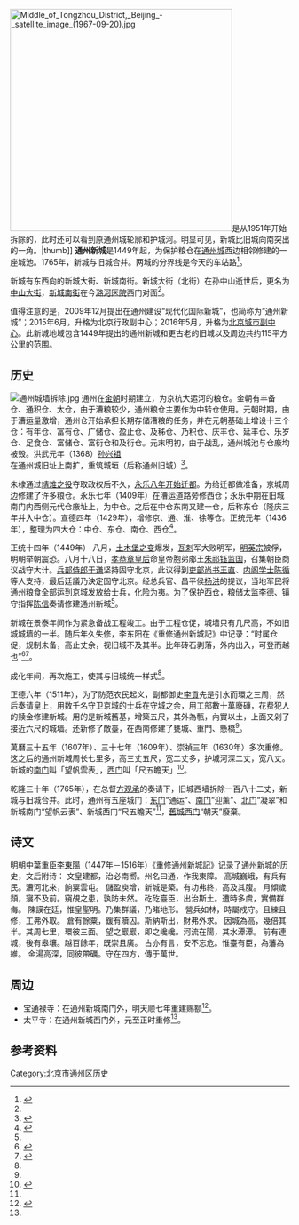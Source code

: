 {{coord|39.903620|N|116.646333|E|type:city|display=title}}
{{About|1449年提出的通州新城|2009年提出的通州新城（包含前一地域）|北京城市副中心}}
[[File:Middle_of_Tongzhou_District,_Beijing_-_satellite_image_(1967-09-20).jpg|400px]]是从1951年开始拆除的，此时还可以看到原通州城轮廓和护城河。明显可见，新城比旧城向南突出的一角。|thumb]]
'''通州新城'''是1449年起，为保护粮仓在[[通州_(北京)|通州城]]西边相邻修建的一座城池。1765年，新城与旧城合并。两城的分界线是今天的车站路<ref name="张丽">{{cite news |author1=张丽 |title=通州“新城” 明朝景泰年间就有 |accessdate=2020-11-30 |work=通州时讯 |date=2012-07-19 |archiveurl=https://archive.today/20201207053048/http://old.dayuntongzhou.com/2012/meili/dili/tongzhoudili/2012/0418/68014.html |url=http://old.dayuntongzhou.com/2012/meili/dili/tongzhoudili/2012/0418/68014.html |archivedate=2020-12-07 |dead-url=yes }}</ref>。

新城有东西向的新城大街、新城南街。新城大街（北街）在孙中山逝世后，更名为[[中山大街|中山大街]]，[[新城南街|新城南街]]在今[[潞河医院|潞河医院]]西门对面<ref name="张丽" />。

值得注意的是，2009年12月提出在通州建设“现代化国际新城”，也简称为“通州新城”；2015年6月，升格为北京行政副中心；2016年5月，升格为[[北京城市副中心|北京城市副中心]]。此新城地域包含1449年提出的通州新城和更古老的旧城以及周边共约115平方公里的范围。

==历史==
{{See also|永乐迁都|京师保卫战}}
[[File:通州城墙拆除.jpg|thumb]]
通州在[[金朝|金朝]]时期建立，为京杭大运河的粮仓。金朝有丰备仓、通积仓、太仓，由于漕粮较少，通州粮仓主要作为中转仓使用。元朝时期，由于漕运量激增，通州仓开始承担长期存储漕粮的任务，并在元朝基础上增设十三个仓：有年仓、富有仓、广储仓、盈止仓、及秭仓、乃积仓、庆丰仓、延丰仓、乐岁仓、足食仓、富储仓、富衍仓和及衍仓。元末明初，由于战乱，通州城池与仓廒均被毁。洪武元年（1368）[[孙兴祖|孙兴祖]]在通州城旧址上南扩，重筑城垣（后称通州旧城）<ref>{{Cite book|title=北京文史资料精选 通州卷|last=北京市政协文史资料委员会编|first=|publisher=北京：北京出版社|year=2006.10|isbn=7-200-06536-6|location=|pages=26-28}}</ref>。

朱棣通过[[靖难之役|靖难之役]]夺取政权后不久，[[永乐迁都|永乐八年开始迁都]]。为给迁都做准备，京城周边修建了许多粮仓。永乐七年（1409年）在漕运道路旁修西仓；永乐中期在旧城南门内西侧元代仓廒址上，为中仓。之后在中仓东南又建一仓，后称东仓（隆庆三年并入中仓）。宣德四年（1429年），增修京、通、淮、徐等仓。正统元年（1436年），整理为四大仓：中仓、东仓、南仓、西仓<ref name="探寻古通州">{{cite news |author1=杨家毅 |title=通州风华 探寻古通州 |url=http://www.bjskpj.cn/beijing/26-geography/8917-2018-01-29-04-28-10 |accessdate=2020-11-27 |work=北京晚报 |date=2018-01-29 |archive-date=2020-12-06 |archive-url=https://web.archive.org/web/20201206103541/http://www.bjskpj.cn/beijing/26-geography/8917-2018-01-29-04-28-10 |dead-url=no }}</ref>。

正统十四年（1449年） 八月，[[土木堡之变|土木堡之变]]爆发，[[瓦剌|瓦剌]]军大败明军，[[明英宗|明英宗]]被俘，明朝举朝震恐。八月十八日，[[孝恭章皇后|孝恭章皇后]]命皇帝胞弟郕王[[朱祁钰|朱祁钰]][[监国|监国]]，召集朝臣商议战守大计。[[兵部侍郎|兵部侍郎]][[于谦|于谦]]坚持固守北京，此议得到[[吏部尚书|吏部尚书]][[王直_(明朝官员)|王直]]、[[内阁学士|内阁学士]][[陈循|陈循]]等人支持，最后廷議乃決定固守北京。经总兵官、昌平侯[[楊洪_(明朝)|杨洪]]的提议，当地军民将通州粮食全部运到京城发放给士兵，化险为夷。为了保护[[大运西仓|西仓]]，粮储太监[[李德_(明朝)|李德]]、镇守指挥[[陈信|陈信]]奏请修建通州新城<ref name="探寻古通州" />。

新城在景泰年间作为紧急备战工程竣工。由于工程仓促，城墙只有几尺高，不如旧城城墙的一半。随后年久失修，李东阳在《重修通州新城記》中记录：“时属仓促，规制未备，高止丈余，视旧城不及其半。比年砖石剥落，外内出入，可登而越也”<ref name="重修通州新城記">{{cite wikisource |title=钦定古今图书集成 方舆汇编 第二十七卷|wslink= 欽定古今圖書集成/方輿彙編/職方典/第0027卷#重修通州新城記　李東陽 |wslanguage=zh}}</ref><ref>{{Cite book|title=李东阳集 4 续集|last=（明）李东阳撰；周寅宾，钱振民校点|first=|publisher=长沙：岳麓书社|year=2008.12|isbn=978-7-80761-116-5|location=|pages=282}}</ref>。

成化年间，再次施工，使其与旧城统一样式<ref name="探寻古通州" />。

正德六年（1511年），为了防范农民起义，副都御史[[李貢|李貢]]先是引水而環之三周，然后奏请皇上，用数千名守卫京城的士兵在守城之余，用工部數十萬廢磚，花费犯人的赎金修建新城。用的是新城舊基，增築五尺，其外為甎，內實以土，上面又剁了接近六尺的城墙。还新修了敵臺，在西南修建了甕城、重門、懸橋<ref name="重修通州新城記" />。

萬曆三十五年（1607年）、三十七年（1609年）、崇禎三年（1630年）多次重修。这之后的通州新城周长七里多，高三丈五尺，宽二丈多，护城河深二丈，宽八丈。新城的[[通州新城南门|南门]]叫「望帆雲表」，[[通州西门|西门]]叫「尺五瞻天」<ref>{{cite wikisource |title=钦定古今图书集成 方舆汇编 第十五卷|wslink= 欽定古今圖書集成/方輿彙編/職方典/第0015卷 |wslanguage=zh}}</ref>。

乾隆三十年（1765年），在总督[[方观承|方观承]]的奏请下，旧城西墙拆除一百八十二丈，新城与旧城合并。此时，通州有五座城门：[[通州東門|东门]]“通运”、[[通州南門|南门]]“迎薰”、[[通州北門|北门]]“凝翠”和新城南门“望帆云表”、新城西门“尺五瞻天”<ref name="探寻古通州" />，[[通州舊城西門|舊城西门]]“朝天”廢棄。

==诗文==
{{wikisource|欽定古今圖書集成/方輿彙編/職方典/第0027卷|重修通州新城記}}
明朝中葉重臣[[李東陽|李東陽]]（1447年－1516年）《重修通州新城記》记录了通州新城的历史，文后附诗：
<poem>文皇建都，治必南嚮。州名曰通，作我東障。
高城巍峨，有兵有民。漕河北來，餉粟雲屯。
儲盈庾增，新城是築。有功弗終，高及其腹。
月傾歲頹，寖不及前。窺覘之患，孰防未然。
矻矻臺臣，出治斯土。遭時多虞，實備群侮。
陳謨在廷，惟皇聖明。乃集群議，乃睹地形。
營兵如林，時屬戍守。且練且修，工弗外取。
倉有餘粟，鍰有贖囚。斯納斯出，財弗外求。
因城為高，幾倍其半。其周七里，環彼三面。
望之巖巖，即之巉巉。河流在陽，其水潭潭。
前有連城，後有皋壤。越百餘年，既崇且廣。
古亦有言，安不忘危。惟臺有臣，為藩為維。
金湯高深，同彼帶礪。守在四方，傳于萬世。</poem>

==周边==

* 宝通禄寺：在通州新城南门外，明天顺七年重建赐额<ref name="畿辅通志">{{cite wikisource |title=畿辅通志 卷五十一 |wslink= 畿辅通志 (四库全书本)/卷051 |wslanguage=zh}}</ref>。
* 太平寺：在通州新城西门外，元至正时重修<ref name="畿辅通志" />。
{{通惠河圖}}
{{通州城池圖}}

==参考资料==

<references />

[[Category:北京市通州区历史|Category:北京市通州区历史]]